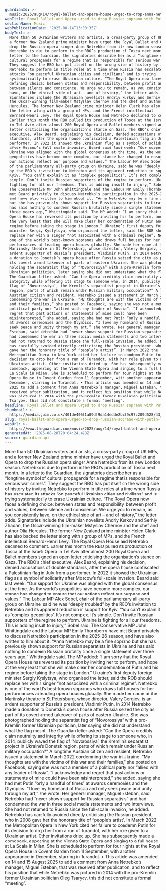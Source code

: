 ```yaml
---
guardianId: >-
  music/2025/aug/14/royal-ballet-and-opera-house-urged-to-drop-anna-netrebko-russian-soprano-putin-links
webTitle: Royal Ballet and Opera urged to drop Russian soprano with Putin links
sectionName: Music
webPublicationDate: '2025-08-14T13:00:35Z'
bodyText: >-
  More than 50 Ukrainian writers and artists, a cross-party group of UK MPs, and
  a former New Zealand prime minister have urged the Royal Ballet and Opera to
  drop the Russian opera singer Anna Netrebko from its new London season.
  Netrebko is due to perform in the RBO’s production of Tosca next month. In a
  letter to the Guardian, the signatories describe her as a “longtime symbol of
  cultural propaganda for a regime that is responsible for serious war crimes”.
  They suggest the RBO has put itself on the wrong side of history by inviting
  Netrebko to perform in title roles at a time when Russia has escalated its
  attacks “on peaceful Ukrainian cities and civilians” and is trying
  systematically to erase Ukrainian culture. “The Royal Opera now faces a
  defining choice: between status and responsibility, between profit and values,
  between silence and conscience. We urge you to remain, as you consistently
  have, on the ethical side of art – and of history,” the letter adds.
  Signatories include the Ukrainian novelists Andriy Kurkov and Serhiy Zhadan,
  the Oscar-winning film-maker Mstyslav Chernov and the chef and author Olia
  Hercules. The former New Zealand prime minister Helen Clark has also backed
  the letter along with a group of MPs, and the French intellectual
  Bernard-Henri Lévy. The Royal Opera House and Netrebko declined to comment.
  Earlier this month the RBO pulled its production of Tosca at the Israeli Opera
  in Tel Aviv after almost 200 Royal Opera and Ballet members signed an open
  letter criticising the organisation’s stance on Gaza. The RBO’s chief
  executive, Alex Beard, explaining his decision, denied accusations of double
  standards, after the opera house confiscated a Palestinian flag in July from a
  performer. In 2022 it showed the Ukrainian flag as a symbol of solidarity
  after Moscow’s full-scale invasion. Beard said last week: “Our support for
  Ukraine was aligned with the global consensus at the time. As the world’s
  geopolitics have become more complex, our stance has changed to ensure that
  our actions reflect our purpose and values.” The Labour MP Alex Sobel, chair
  of the parliamentary all-party group on Ukraine, said he was “deeply troubled”
  by the RBO’s invitation to Netrebko and its apparent reduction in support for
  Kyiv. “You can’t explain it as ‘complex geopolitics’. It’s not complex. It’s
  simple. Don’t invite Russian supporters of the regime to perform. Ukraine is
  fighting for all our freedoms. This is adding insult to injury,” Sobel said.
  The Conservative MP John Whittingdale and the Labour MP Emily Thornberry have
  met Beard privately to discuss Netrebko’s participation in the 2025-26 season,
  and have also written to him about it. “Anna Netrebko may be a fine soprano
  but she has previously shown support for Russian separatists in Ukraine and
  has said nothing to condemn Russian brutality since a single statement over
  three years ago,” Whittingdale said. The MP added: “I am sorry that the Royal
  Opera House has reversed its position by inviting her to perform, and hope at
  the very least that she will make clear her condemnation of Putin and his
  regime before taking the stage in London.” Ukraine’s first deputy foreign
  minister Sergiy Kyslytsya, who organised the letter, said the ROB should
  replace her with a singer “not associated with a criminal regime”. Netrebko is
  one of the world’s best-known sopranos who draws full houses for her
  performances at leading opera houses globally. She made her name at the
  Mariinsky theatre in St Petersburg, whose director, Valery Gergiev, is an
  ardent supporter of Russia’s president, Vladimir Putin. In 2014 Netrebko made
  a donation to Donetsk’s opera house after Russia seized the city as part of
  its covert armed takeover of parts of eastern Ukraine. She was photographed
  holding the separatist flag of “Novorossiya” with a pro-Kremlin former
  Ukrainian politician, later saying she did not understand what the flag meant.
  The Guardian letter asked: “Can the Opera credibly claim neutrality and
  integrity while offering its stage to someone who, in 2014, publicly waved the
  flag of ‘Novorossiya’, the Kremlin’s separatist project in Ukraine’s Donetsk
  region, parts of which remain under Russian military occupation?” A longtime
  Austrian citizen and resident, Netrebko issued a statement in March 2022
  condemning the war in Ukraine. “My thoughts are with the victims of this war
  and their families,” she posted on Facebook, saying she was not a member of a
  political party nor “allied with any leader of Russia”. “I acknowledge and
  regret that past actions or statements of mine could have been
  misinterpreted,” she added, saying she had met Putin “only a handful of times”
  at awards ceremonies and the Olympics. “I love my homeland of Russia and only
  seek peace and unity through my art,” she wrote. Her general manager, Miguel
  Esteban, said Netrebko had “never shown support for Russian separatists” and
  had condemned the war in three social media statements and two interviews. She
  had not returned to Russia since the full-scale invasion, he added. Netrebko
  has carefully avoided directly criticising the Russian president, who in 2008
  gave her the honorary title of “people’s artist”. In March 2022 the
  Metropolitan Opera in New York cited her failure to condemn Putin for its
  decision to drop her from a run of Turandot, with her role given to a
  Ukrainian artist. Other invitations dried up. She has subsequently made a
  comeback, appearing at the Vienna State Opera and singing to a full house at
  La Scala in Milan. She is scheduled to perform for four nights at the Royal
  Opera House in Covent Garden from 11 September, with another appearance in
  December, starring in Turandot. • This article was amended on 14 and 15 August
  2025 to add a comment from Anna Netrebko’s manager, Miguel Esteban, that was
  received after publication, and to reflect his position that while Netrebko
  was pictured in 2014 with the pro-Kremlin former Ukrainian politician Oleg
  Tsaryov, this did not constitute a formal “meeting”.
headline: Royal Ballet and Opera urged to drop Russian soprano with Putin links
thumbnail: >-
  https://media.guim.co.uk/401de40531a09df9da14edde2bc39c97c209d528/43_0_2381_1904/500.jpg
slug: royal-ballet-and-opera-urged-to-drop-russian-soprano-with-putin-links
webUrl: >-
  https://www.theguardian.com/music/2025/aug/14/royal-ballet-and-opera-house-urged-to-drop-anna-netrebko-russian-soprano-putin-links
generatedAt: '2025-08-28T20:04:24.428Z'
source: guardian-api
---
```

More than 50 Ukrainian writers and artists, a cross-party group of UK MPs, and a former New Zealand prime minister have urged the Royal Ballet and Opera to drop the Russian opera singer Anna Netrebko from its new London season. Netrebko is due to perform in the RBO’s production of Tosca next month. In a letter to the Guardian, the signatories describe her as a “longtime symbol of cultural propaganda for a regime that is responsible for serious war crimes”. They suggest the RBO has put itself on the wrong side of history by inviting Netrebko to perform in title roles at a time when Russia has escalated its attacks “on peaceful Ukrainian cities and civilians” and is trying systematically to erase Ukrainian culture. “The Royal Opera now faces a defining choice: between status and responsibility, between profit and values, between silence and conscience. We urge you to remain, as you consistently have, on the ethical side of art – and of history,” the letter adds. Signatories include the Ukrainian novelists Andriy Kurkov and Serhiy Zhadan, the Oscar-winning film-maker Mstyslav Chernov and the chef and author Olia Hercules. The former New Zealand prime minister Helen Clark has also backed the letter along with a group of MPs, and the French intellectual Bernard-Henri Lévy. The Royal Opera House and Netrebko declined to comment. Earlier this month the RBO pulled its production of Tosca at the Israeli Opera in Tel Aviv after almost 200 Royal Opera and Ballet members signed an open letter criticising the organisation’s stance on Gaza. The RBO’s chief executive, Alex Beard, explaining his decision, denied accusations of double standards, after the opera house confiscated a Palestinian flag in July from a performer. In 2022 it showed the Ukrainian flag as a symbol of solidarity after Moscow’s full-scale invasion. Beard said last week: “Our support for Ukraine was aligned with the global consensus at the time. As the world’s geopolitics have become more complex, our stance has changed to ensure that our actions reflect our purpose and values.” The Labour MP Alex Sobel, chair of the parliamentary all-party group on Ukraine, said he was “deeply troubled” by the RBO’s invitation to Netrebko and its apparent reduction in support for Kyiv. “You can’t explain it as ‘complex geopolitics’. It’s not complex. It’s simple. Don’t invite Russian supporters of the regime to perform. Ukraine is fighting for all our freedoms. This is adding insult to injury,” Sobel said. The Conservative MP John Whittingdale and the Labour MP Emily Thornberry have met Beard privately to discuss Netrebko’s participation in the 2025-26 season, and have also written to him about it. “Anna Netrebko may be a fine soprano but she has previously shown support for Russian separatists in Ukraine and has said nothing to condemn Russian brutality since a single statement over three years ago,” Whittingdale said. The MP added: “I am sorry that the Royal Opera House has reversed its position by inviting her to perform, and hope at the very least that she will make clear her condemnation of Putin and his regime before taking the stage in London.” Ukraine’s first deputy foreign minister Sergiy Kyslytsya, who organised the letter, said the ROB should replace her with a singer “not associated with a criminal regime”. Netrebko is one of the world’s best-known sopranos who draws full houses for her performances at leading opera houses globally. She made her name at the Mariinsky theatre in St Petersburg, whose director, Valery Gergiev, is an ardent supporter of Russia’s president, Vladimir Putin. In 2014 Netrebko made a donation to Donetsk’s opera house after Russia seized the city as part of its covert armed takeover of parts of eastern Ukraine. She was photographed holding the separatist flag of “Novorossiya” with a pro-Kremlin former Ukrainian politician, later saying she did not understand what the flag meant. The Guardian letter asked: “Can the Opera credibly claim neutrality and integrity while offering its stage to someone who, in 2014, publicly waved the flag of ‘Novorossiya’, the Kremlin’s separatist project in Ukraine’s Donetsk region, parts of which remain under Russian military occupation?” A longtime Austrian citizen and resident, Netrebko issued a statement in March 2022 condemning the war in Ukraine. “My thoughts are with the victims of this war and their families,” she posted on Facebook, saying she was not a member of a political party nor “allied with any leader of Russia”. “I acknowledge and regret that past actions or statements of mine could have been misinterpreted,” she added, saying she had met Putin “only a handful of times” at awards ceremonies and the Olympics. “I love my homeland of Russia and only seek peace and unity through my art,” she wrote. Her general manager, Miguel Esteban, said Netrebko had “never shown support for Russian separatists” and had condemned the war in three social media statements and two interviews. She had not returned to Russia since the full-scale invasion, he added. Netrebko has carefully avoided directly criticising the Russian president, who in 2008 gave her the honorary title of “people’s artist”. In March 2022 the Metropolitan Opera in New York cited her failure to condemn Putin for its decision to drop her from a run of Turandot, with her role given to a Ukrainian artist. Other invitations dried up. She has subsequently made a comeback, appearing at the Vienna State Opera and singing to a full house at La Scala in Milan. She is scheduled to perform for four nights at the Royal Opera House in Covent Garden from 11 September, with another appearance in December, starring in Turandot. • This article was amended on 14 and 15 August 2025 to add a comment from Anna Netrebko’s manager, Miguel Esteban, that was received after publication, and to reflect his position that while Netrebko was pictured in 2014 with the pro-Kremlin former Ukrainian politician Oleg Tsaryov, this did not constitute a formal “meeting”.
